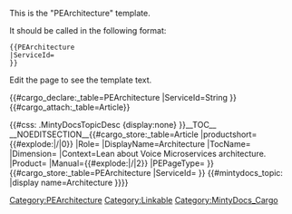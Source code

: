 <noinclude>
This is the "PEArchitecture" template.

It should be called in the following format:
<pre>
{{PEArchitecture
|ServiceId=
}}

</pre>
Edit the page to see the template text.

{{#cargo_declare:_table=PEArchitecture
|ServiceId=String
}}{{#cargo_attach:_table=Article}}

</noinclude>
<includeonly>{{#css: .MintyDocsTopicDesc {display:none} }}[[Category:PEArchitecture]]__TOC__
__NOEDITSECTION__{{#cargo_store:_table=Article
|productshort={{#explode:{{FULLPAGENAME}}|/|0}}
|Role={{{Role|}}}
|DisplayName=Architecture
|TocName={{{TocName|}}}
|Dimension={{{Dimension|}}}
|Context=Lean about Voice Microservices architecture.
|Product={{MINTYDOCSPRODUCT}}
|Manual={{#explode:{{FULLPAGENAME}}|/|2}}
|PEPageType={{{PEPageType|}}}
}}
{{#cargo_store:_table=PEArchitecture
|ServiceId={{{ServiceId}}}
}}<!-- Set MintyDocs topic, including a switch for different treatment for Manual pages -->{{#mintydocs_topic:
|display name=Architecture
}}}}<!-- Defining the EPPO Header; all parameters need to be passed to it -->{{EPPOHead|Context={{{Context|}}}|PageType=Article}}


{{{PEArchitectureSection|}}}{{{Section|}}}
[[Category:Linkable]]</includeonly><noinclude>[[Category:MintyDocs_Cargo]]</noinclude>
